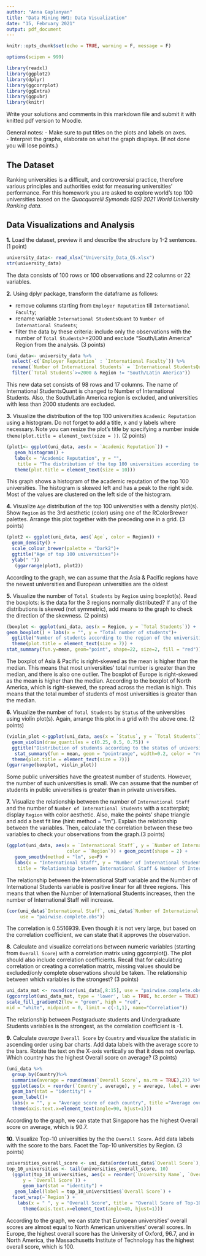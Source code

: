 ---
author: "Anna Gaplanyan"
title: "Data Mining HW1: Data Visualization"
date: "15, February 2021"
output: pdf_document
---

```{r setup, include=FALSE}
knitr::opts_chunk$set(echo = TRUE, warning = F, message = F)

options(scipen = 999)

library(readxl)
library(ggplot2)
library(dplyr)
library(ggcorrplot)
library(ggExtra)
library(ggpubr)
library(knitr)
```

Write your solutions and comments in this markdown file and submit it with knitted pdf version to Moodle.  

General notes:
- Make sure to put titles on the plots and labels on axes.   
- Interpret the graphs, elaborate on what the graph displays. (If not done you will lose points.) 

## The Dataset

Ranking universities is a difficult, and controversial practice, therefore various principles and authorities exist for measuring universities' performance. 
For this homework you are asked to explore world's top 100 universities based on the *Quacquarelli Symonds (QS) 2021 World University Ranking data*.

## Data Visualizations and Analysis

**1.** Load the dataset, preview it and describe the structure by 1-2 sentences. (1 point)

```{r}
university_data<- read_xlsx("University_Data_QS.xlsx")
str(university_data)
```
 The data consists of 100 rows or 100 observations and 22 columns or 22 variables.

**2.** Using dplyr package, transform the dataframe as follows:

- remove columns starting from `Employer Reputation` till `International Faculty`;
- rename variable `International StudentsQuant` to `Number of International Students`;
- filter the data by these criteria: include only the observations with the number of `Total Students`>=2000 and exclude "South/Latin America" Region from the analysis. 
(3 points)

```{r}
(uni_data<- university_data %>%
  select(-c(`Employer Reputation` : `International Faculty`)) %>%
  rename(`Number of International Students` = `International StudentsQuant`) %>%
  filter(`Total Students`>=2000 & Region != "South/Latin America"))
```
This new data set consists of 98 rows and 17 columns. The name of International StudentsQuant is changed to Number of International Students. Also, the South/Latin America region is excluded, and universities with less than 2000 students are excluded.

**3.** Visualize the distribution of the top 100 universities `Academic Reputation` using a histogram. Do not forget to add a title, x and y labels where necessary. Note you can resize the plot's title by specifying a number inside `theme(plot.title = element_text(size = ))`. (2 points)

```{r}
(plot1<- ggplot(uni_data, aes(x = `Academic Reputation`)) + 
   geom_histogram() + 
   labs(x = "Academic Reputation", y = "", 
    title = "The distribution of the top 100 universities according to their academic reputation") + 
   theme(plot.title = element_text(size = 10)))
```
 This graph shows a histogram of the academic reputation of the top 100 universities. The histogram is skewed left and has a peak to the right side. Most of the values are clustered on the left side of the histogram.


**4.** Visualize `Age` distribution of the top 100 universities with a density plot(s). Show `Region` as the 3rd aesthetic (color) using one of the RColorBrewer palettes. Arrange this plot together with the preceding one in a grid. (3 points)

```{r, out.height = "50%"}
(plot2 <- ggplot(uni_data, aes(`Age`, color = Region)) +
  geom_density() +
  scale_colour_brewer(palette = "Dark2")+
  ggtitle("Age of top 100 universities")+
  ylab(" "))
   (ggarrange(plot1, plot2))
```
 According to the graph, we can assume that the Asia & Pacific regions have the newest universities and European universities are the oldest


**5.** Visualize the number of `Total Students` by `Region` using boxplot(s). Read the boxplots: is the data for the 3 regions normally distributed? If any of the distributions is skewed (not symmetric), add means to the graph to check the direction of the skewness. (2 points)
```{r}
(boxplot <- ggplot(uni_data, aes(x = Region, y = `Total Students`)) +
geom_boxplot() + labs(x = "", y = "Total number of students")+
  ggtitle("Number of students according to the region of the universities") +
  theme(plot.title = element_text(size = 7)) +
stat_summary(fun.y=mean, geom="point", shape=22, size=2, fill = "red"))
```
 The boxplot of Asia & Pacific is right-skewed as the mean is higher than the median. This means that most universities' total number is greater than the median, and there is also one outlier. The boxplot of Europe is right-skewed as the mean is higher than the median. According to the boxplot of North America, which is right-skewed, the spread across the median is high. This means that the total number of students of most universities is greater than the median.


**6.** Visualize the number of `Total Students` by `Status` of the universities using violin plot(s). Again, arrange this plot in a grid with the above one. (2 points)

```{r}
(violin_plot <-ggplot(uni_data, aes(x = `Status`, y = `Total Students`)) +
  geom_violin(draw_quantiles = c(0.25, 0.5, 0.75)) +
  ggtitle("Distribution of students according to the status of universities") +
   stat_summary(fun = mean, geom = "pointrange", width=0.2, color = "red") +
  theme(plot.title = element_text(size = 7)))
(ggarrange(boxplot, violin_plot))
```

 Some public universities have the greatest number of students. However, the number of such universities is small. We can assume that the number of students in public universities is greater than in private universities. 


**7.** Visualize the relationship between the number of `International Staff` and the number of `Number of International Students` with a scatterplot; display `Region` with color aesthetic. Also, make the points' shape triangle and add a best fit line (hint: method = "lm").
Explain the relationship between the variables. Then, calculate the correlation between these two variables to check your observations from the graph.(3 points)
```{r}
(ggplot(uni_data, aes(x = `International Staff`, y = `Number of International Students`,
                      color = `Region`)) + geom_point(shape = 2) + 
   geom_smooth(method = "lm", se=F) + 
   labs(x = "International Staff", y = "Number of International Students", 
    title = "Relationship between International Staff & Number of International Students"))
```

 The relationship between the International Staff variable and the Number of International Students variable is positive linear for all three regions. This means that when the Number of International Students increases, then the number of International Staff will increase.

```{r}
(cor(uni_data$`International Staff`, uni_data$`Number of International Students`,
     use = "pairwise.complete.obs"))
```

 The correlation is 0.5516939. Even though it is not very large, but based on the correlation coefficient, we can state that it approves the observation.


**8.** Calculate and visualize correlations between numeric variables (starting from `Overall Score`) with a correlation matrix using ggcorrplot(). The plot should also include correlation coefficients. 
Recall that for calculating correlation or creating a correlation matrix, missing values should be excluded/only complete observations should be taken. The relationship between which variables is the strongest? (3 points)

```{r}
uni_data_mat <- round(cor(uni_data[,8:15], use = "pairwise.complete.obs"),2)
(ggcorrplot(uni_data_mat, type = 'lower', lab = TRUE, hc.order = TRUE) +
scale_fill_gradient2(low = "green", high = "red",
mid = "white", midpoint = 0, limit = c(-1,1), name="Correlation"))
```

 The relationship between Postgraduate students and  Undergraduate Students variables is the strongest, as the correlation coefficient is -1.


**9.** Calculate *average* `Overall Score` by `Country` and visualize the statistic in ascending order using bar charts. Add data labels with the average score to the bars. Rotate the text on the X-axis vertically so that it does not overlap. Which country has the highest Overall score on average? (3 points)

```{r, fig.width= 7}
(uni_data %>%
  group_by(Country)%>%
  summarise(average = round(mean(`Overall Score`, na.rm = TRUE),2)) %>%
  ggplot(aes(x = reorder(`Country`, average), y = average, label = average)) +
  geom_bar(stat = "identity") +
  geom_label()+
  labs(x = "", y = "Average score of each country", title ="Average overall score of each country") +
  theme(axis.text.x=element_text(angle=90, hjust=1)))
```

 According to the graph, we can state that Singapore has the highest Overall score on average, which is 90.7.


**10.** Visualize Top-10 universities by the the `Overall Score`. Add data labels with the score to the bars. Facet the Top-10 universities by Region. (3 points)

```{r}
universities_overall_score <- uni_data[order(uni_data$`Overall Score`), ]
top_10_universities <- tail(universities_overall_score, 10)
  (ggplot(top_10_universities, aes(x = reorder(`University Name`, `Overall Score`),
      y = `Overall Score`)) +
      geom_bar(stat = "identity") +
   geom_label(label = top_10_universities$`Overall Score`) +
  facet_wrap(~`Region`) +
    labs(x = " ", y = "Overall Score", title = "Overall Score of Top-10 universities") +
      theme(axis.text.x=element_text(angle=40, hjust=1)))

```
 According to the graph, we can state that European universities' overall scores are almost equal to North American universities' overall scores. In Europe, the highest overall score has the University of Oxford, 96.7, and in North America, the Massachusetts Institute of Technology has the highest overall score, which is 100.

